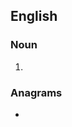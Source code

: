 ==English==

===Noun===
{{head|en|noun plural form}}

# {{plural of|rower|lang=en}}

===Anagrams===
* {{l|en|worser}}